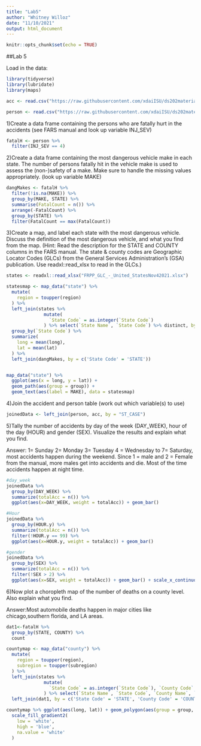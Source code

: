 ```yaml
---
title: "Lab5"
author: "Whitney Willoz"
date: "11/10/2021"
output: html_document
---
```


```r
knitr::opts_chunk$set(echo = TRUE)
```

##Lab 5

Load in the data:
```r
library(tidyverse)
library(lubridate)
library(maps)

acc <- read.csv("https://raw.githubusercontent.com/xdaiISU/ds202materials/master/hwlabs/fars2017/accident.csv", stringsAsFactors = FALSE)

person <- read.csv("https://raw.githubusercontent.com/xdaiISU/ds202materials/master/hwlabs/fars2017/person.csv", stringsAsFactors = FALSE)
```

1)Create a data frame containing the persons who are fatally hurt in the accidents (see FARS manual and look up variable INJ_SEV)
```r
fatalH <- person %>% 
  filter(INJ_SEV == 4)
```

2)Create a data frame containing the most dangerous vehicle make in each state. The number of persons fatally hit in the vehicle make is used to assess the (non-)safety of a make. Make sure to handle the missing values appropriately. (look up variable MAKE)
```r
dangMakes <- fatalH %>%
  filter(!is.na(MAKE)) %>% 
  group_by(MAKE, STATE) %>% 
  summarise(FatalCount = n()) %>% 
  arrange(-FatalCount) %>% 
  group_by(STATE) %>% 
  filter(FatalCount == max(FatalCount))
```

3)Create a map, and label each state with the most dangerous vehicle. Discuss the definition of the most dangerous vehicle, and what you find from the map. (Hint: Read the description for the STATE and COUNTY columns in the FARS manual. The state & county codes are Geographic Locator Codes (GLCs) from the General Services Administration’s (GSA) publication. Use readxl::read_xlsx to read in the GLCs.)
```r
states <- readxl::read_xlsx("FRPP_GLC_-_United_StatesNov42021.xlsx")

statesmap <- map_data("state") %>% 
  mutate(
    region = toupper(region)
  ) %>% 
  left_join(states %>% 
              mutate(
                `State Code` = as.integer(`State Code`)
              ) %>% select(`State Name`, `State Code`) %>% distinct, by = c(region = 'State Name')) %>% 
  group_by(`State Code`) %>% 
  summarize(
    long = mean(long),
    lat = mean(lat)
  ) %>% 
  left_join(dangMakes, by = c('State Code' = 'STATE'))


map_data("state") %>% 
  ggplot(aes(x = long, y = lat)) +
  geom_path(aes(group = group)) +
  geom_text(aes(label = MAKE), data = statesmap)

```

4)Join the accident and person table (work out which variable(s) to use)
```r
joinedData <- left_join(person, acc, by = "ST_CASE")

```

5)Tally the number of accidents by day of the week (DAY_WEEK), hour of the day (HOUR) and gender (SEX). Visualize the results and explain what you find.

Answer: 1= Sunday 2= Monday 3= Tuesday 4 = Wednesday to 7= Saturday, most accidents happen during the weekend. 
Since 1 = male and 2 = Female from the manual, more males get into accidents and die. Most of the time accidents happen at night time.

```r
#day_week
joinedData %>% 
  group_by(DAY_WEEK) %>% 
  summarize(totalAcc = n()) %>% 
  ggplot(aes(x=DAY_WEEK, weight = totalAcc)) + geom_bar()

#Hour
joinedData %>% 
  group_by(HOUR.y) %>% 
  summarize(totalAcc = n()) %>% 
  filter(!HOUR.y == 99) %>% 
  ggplot(aes(x=HOUR.y, weight = totalAcc)) + geom_bar()

#gender
joinedData %>% 
  group_by(SEX) %>% 
  summarize(totalAcc = n()) %>% 
  filter(!SEX > 2) %>% 
  ggplot(aes(x=SEX, weight = totalAcc)) + geom_bar() + scale_x_continuous(breaks = 1:2)

```

6)Now plot a choropleth map of the number of deaths on a county level. Also explain what you find.

Answer:Most automobile deaths happen in major cities like chicago,southern florida, and LA areas. 

```r
dat1<-fatalH %>%
  group_by(STATE, COUNTY) %>% 
  count

countymap <- map_data("county") %>% 
  mutate(
    region = toupper(region),
    subregion = toupper(subregion)
  ) %>% 
  left_join(states %>% 
              mutate(
                `State Code` = as.integer(`State Code`), `County Code` = as.integer(`County Code`)
              ) %>% select(`State Name`, `State Code`, `County Name`, `County Code`) %>% distinct, by = c(region = 'State Name', subregion = 'County Name')) %>% 
  left_join(dat1, by = c('State Code' = 'STATE', 'County Code' = 'COUNTY'))

countymap %>% ggplot(aes(long, lat)) + geom_polygon(aes(group = group, fill = n)) +
  scale_fill_gradient2(
    low = 'white',
    high = 'blue',
    na.value = 'white'
  )
```